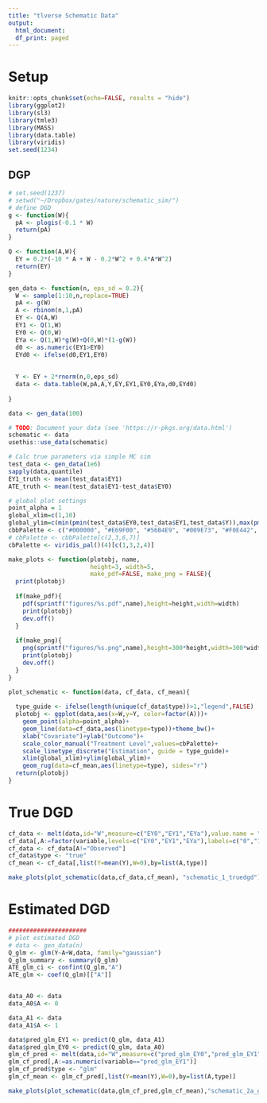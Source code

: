 ```yaml
---
title: "tlverse Schematic Data"
output:
  html_document:
  df_print: paged
---
```

  
# Setup
```r
knitr::opts_chunk$set(echo=FALSE, results = "hide")
library(ggplot2)
library(sl3)
library(tmle3)
library(MASS)
library(data.table)
library(viridis)
set.seed(1234)
```

## DGP
```r
# set.seed(1237)
# setwd("~/Dropbox/gates/nature/schematic_sim/")
# define DGD
g <- function(W){
  pA <- plogis(-0.1 * W)
  return(pA)
}

Q <- function(A,W){
  EY = 0.2*(-10 * A + W - 0.2*W^2 + 0.4*A*W^2)
  return(EY)
}

gen_data <- function(n, eps_sd = 0.2){
  W <- sample(1:10,n,replace=TRUE)
  pA <- g(W)
  A <- rbinom(n,1,pA)
  EY <- Q(A,W)
  EY1 <- Q(1,W)
  EY0 <- Q(0,W)
  EYa <- Q(1,W)*g(W)+Q(0,W)*(1-g(W))
  d0 <- as.numeric(EY1>EY0)
  EYd0 <- ifelse(d0,EY1,EY0)
  
  
  Y <- EY + 2*rnorm(n,0,eps_sd)
  data <- data.table(W,pA,A,Y,EY,EY1,EY0,EYa,d0,EYd0)
  
}

data <- gen_data(100)
```

```r
# TODO: Document your data (see 'https://r-pkgs.org/data.html')
schematic <- data
usethis::use_data(schematic)
```

```r
# Calc true parameters via simple MC sim
test_data <- gen_data(1e6)
sapply(data,quantile)
EY1_truth <- mean(test_data$EY1)
ATE_truth <- mean(test_data$EY1-test_data$EY0)
```

```r
# global plot settings
point_alpha = 1
global_xlim=c(1,10)
global_ylim=c(min(pmin(test_data$EY0,test_data$EY1,test_data$Y)),max(pmax(test_data$EY0,test_data$EY1,test_data$Y)))
cbbPalette <- c("#000000", "#E69F00", "#56B4E9", "#009E73", "#F0E442", "#0072B2", "#D55E00", "#CC79A7")
# cbPalette <- cbbPalette[c(2,3,6,7)]
cbPalette <- viridis_pal()(4)[c(1,3,2,4)]

make_plots <- function(plotobj, name, 
                       height=3, width=5, 
                       make_pdf=FALSE, make_png = FALSE){
  print(plotobj)
  
  if(make_pdf){
    pdf(sprintf("figures/%s.pdf",name),height=height,width=width)
    print(plotobj)
    dev.off()
  }
  
  if(make_png){
    png(sprintf("figures/%s.png",name),height=300*height,width=300*width,res=300)
    print(plotobj)
    dev.off()
  }
}

plot_schematic <- function(data, cf_data, cf_mean){
  
  type_guide <- ifelse(length(unique(cf_data$type))>1,"legend",FALSE)
  plotobj <- ggplot(data,aes(x=W,y=Y, color=factor(A)))+
    geom_point(alpha=point_alpha)+
    geom_line(data=cf_data,aes(linetype=type))+theme_bw()+
    xlab("Covariate")+ylab("Outcome")+
    scale_color_manual("Treatment Level",values=cbPalette)+
    scale_linetype_discrete("Estimation", guide = type_guide)+
    xlim(global_xlim)+ylim(global_ylim)+
    geom_rug(data=cf_mean,aes(linetype=type), sides="r")
  return(plotobj)
}
```

# True DGD

```r
cf_data <- melt(data,id="W",measure=c("EY0","EY1","EYa"),value.name = "Y")
cf_data[,A:=factor(variable,levels=c("EY0","EY1","EYa"),labels=c("0","1","Observed"))]
cf_data <- cf_data[A!="Observed"]
cf_data$type <- "true"
cf_mean <- cf_data[,list(Y=mean(Y),W=0),by=list(A,type)]

make_plots(plot_schematic(data,cf_data,cf_mean), "schematic_1_truedgd")
```

# Estimated DGD

```r
######################
# plot estimated DGD
# data <- gen_data(n)
Q_glm <- glm(Y~A+W,data, family="gaussian")
Q_glm_summary <- summary(Q_glm)
ATE_glm_ci <- confint(Q_glm,"A")
ATE_glm <- coef(Q_glm)[["A"]]


data_A0 <- data
data_A0$A <- 0

data_A1 <- data
data_A1$A <- 1

data$pred_glm_EY1 <- predict(Q_glm, data_A1)
data$pred_glm_EY0 <- predict(Q_glm, data_A0)
glm_cf_pred <- melt(data,id="W",measure=c("pred_glm_EY0","pred_glm_EY1"),value.name = "Y")
glm_cf_pred[,A:=as.numeric(variable=="pred_glm_EY1")]
glm_cf_pred$type <- "glm"
glm_cf_mean <- glm_cf_pred[,list(Y=mean(Y),W=0),by=list(A,type)]

make_plots(plot_schematic(data,glm_cf_pred,glm_cf_mean),"schematic_2a_glmlik")
```